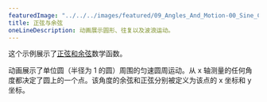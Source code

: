 ---
featuredImage: "../../../images/featured/09_Angles_And_Motion-00_Sine_Cosine-thumbnail.png"
title: 正弦与余弦
oneLineDescription: 动画展示圆形、往复以及波浪运动。
---

这个示例展示了<a href="https://en.wikipedia.org/wiki/Sine_and_cosine">正弦和余弦</a>数学函数。

动画展示了单位圆（半径为 1 的圆）周围的匀速圆周运动。从 x 轴测量的任何角度都决定了圆上的一个点。该角度的余弦和正弦分别被定义为该点的 x 坐标和 y 坐标。
